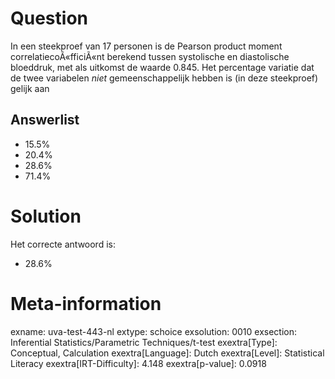 Question
========

In een steekproef van 17 personen is de Pearson product moment
correlatiecoÃ«fficiÃ«nt berekend tussen systolische en diastolische
bloeddruk, met als uitkomst de waarde 0.845. Het percentage variatie dat
de twee variabelen *niet* gemeenschappelijk hebben is (in deze
steekproef) gelijk aan

Answerlist
----------

* 15.5%
* 20.4%
* 28.6%
* 71.4%

Solution
========

Het correcte antwoord is: 

* 28.6%

Meta-information
================
exname: uva-test-443-nl
extype: schoice
exsolution: 0010
exsection: Inferential Statistics/Parametric Techniques/t-test
exextra[Type]: Conceptual, Calculation
exextra[Language]: Dutch
exextra[Level]: Statistical Literacy
exextra[IRT-Difficulty]: 4.148
exextra[p-value]: 0.0918

